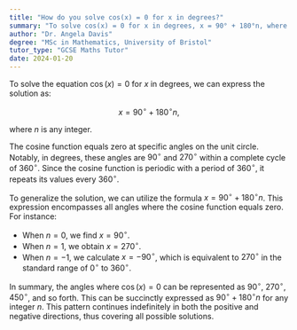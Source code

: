 ```yaml
---
title: "How do you solve cos(x) = 0 for x in degrees?"
summary: "To solve cos(x) = 0 for x in degrees, x = 90° + 180°n, where n is any integer."
author: "Dr. Angela Davis"
degree: "MSc in Mathematics, University of Bristol"
tutor_type: "GCSE Maths Tutor"
date: 2024-01-20
---
```


To solve the equation $\cos(x) = 0$ for $x$ in degrees, we can express the solution as:

$$
x = 90^\circ + 180^\circ n,
$$

where $n$ is any integer.

The cosine function equals zero at specific angles on the unit circle. Notably, in degrees, these angles are $90^\circ$ and $270^\circ$ within a complete cycle of $360^\circ$. Since the cosine function is periodic with a period of $360^\circ$, it repeats its values every $360^\circ$.

To generalize the solution, we can utilize the formula $x = 90^\circ + 180^\circ n$. This expression encompasses all angles where the cosine function equals zero. For instance:
- When $n = 0$, we find $x = 90^\circ$.
- When $n = 1$, we obtain $x = 270^\circ$.
- When $n = -1$, we calculate $x = -90^\circ$, which is equivalent to $270^\circ$ in the standard range of $0^\circ$ to $360^\circ$.

In summary, the angles where $\cos(x) = 0$ can be represented as $90^\circ$, $270^\circ$, $450^\circ$, and so forth. This can be succinctly expressed as $90^\circ + 180^\circ n$ for any integer $n$. This pattern continues indefinitely in both the positive and negative directions, thus covering all possible solutions.
    